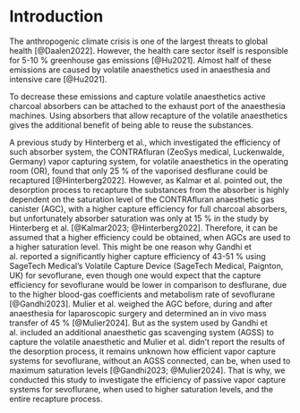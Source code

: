 # Introduction

The anthropogenic climate crisis is one of the largest threats to global health [@Daalen2022].
However, the health care sector itself is responsible for 5-10 % greenhouse gas emissions [@Hu2021].
Almost half of these emissions are caused by volatile anaesthetics used in anaesthesia and intensive care [@Hu2021].

To decrease these emissions and capture volatile anaesthetics active charcoal absorbers can be attached to the exhaust port of the anaesthesia machines.
Using absorbers that allow recapture of the volatile anaesthetics gives the
additional benefit of being able to reuse the substances.

A previous study by Hinterberg et al., which investigated the efficiency of such absorber system, the CONTRAfluran (ZeoSys medical, Luckenwalde, Germany) vapor capturing system, for volatile anaesthetics in the operating room (OR), found that only 25 % of the vaporised desflurane could be recaptured [@Hinterberg2022].
However, as Kalmar et al. pointed out, the desorption process to recapture the substances from the absorber is highly dependent on the saturation level of the CONTRAfluran anaesthetic gas canister (AGC), with a higher capture efficiency for full charcoal absorbers, but unfortunately absorber saturation was only at 15 % in the study by Hinterberg et al. [@Kalmar2023; @Hinterberg2022].
Therefore, it can be assumed that a higher efficiency could be obtained, when AGCs are used to a higher saturation level.
This might be one reason why Gandhi et al. reported a significantly higher capture efficiency of 43-51 % using SageTech Medical's Volatile Capture Device (SageTech Medical, Paignton, UK) for sevoflurane, even though one would expect that the capture efficiency for sevoflurane would be lower in comparison to desflurane, due to the higher blood-gas coefficients and metabolism rate of sevoflurane [@Gandhi2023].
Mulier et al. weighed the AGC before, during and after anaesthesia for
laparoscopic surgery and determined an in vivo mass transfer of 45 %
[@Mulier2024].
But as the system used by Gandhi et al. included an additional anaesthetic gas scavenging system (AGSS) to capture the volatile anaesthetic and Mulier et al. didn't report the results of the desorption process, it remains unknown how efficient vapor capture systems for sevoflurane, without an AGSS connected, can be, when used to maximum saturation levels [@Gandhi2023; @Mulier2024].
That is why, we conducted this study to investigate the efficiency of passive vapor capture systems for sevoflurane, when used to higher saturation levels,
and the entire recapture process.
